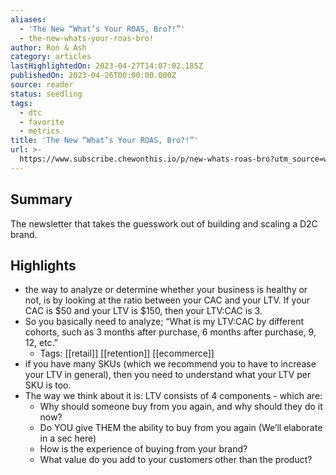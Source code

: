 ```yaml
---
aliases:
  - 'The New “What’s Your ROAS, Bro?!”'
  - the-new-whats-your-roas-bro!
author: Ron & Ash
category: articles
lastHighlightedOn: 2023-04-27T14:07:02.185Z
publishedOn: 2023-04-26T00:00:00.000Z
source: reader
status: seedling
tags:
  - dtc
  - favorite
  - metrics
title: 'The New “What’s Your ROAS, Bro?!”'
url: >-
  https://www.subscribe.chewonthis.io/p/new-whats-roas-bro?utm_source=www.subscribe.chewonthis.io&utm_medium=newsletter&utm_campaign=the-new-what-s-your-roas-bro
---
```

## Summary

The newsletter that takes the guesswork out of building and scaling a D2C brand.

## Highlights

- the way to analyze or determine whether your business is healthy or not, is by looking at the ratio between your CAC and your LTV. If your CAC is $50 and your LTV is $150, then your LTV:CAC is 3.
- So you basically need to analyze; “What is my LTV:CAC by different cohorts, such as 3 months after purchase, 6 months after purchase, 9, 12, etc.”
    - Tags: [[retail]] [[retention]] [[ecommerce]]
- if you have many SKUs (which we recommend you to have to increase your LTV in general), then you need to understand what your LTV per SKU is too.
- The way we think about it is: LTV consists of 4 components - which are:
  - Why should someone buy from you again, and why should they do it now?
  - Do YOU give THEM the ability to buy from you again (We’ll elaborate in a sec here)
  - How is the experience of buying from your brand?
  - What value do you add to your customers other than the product?
